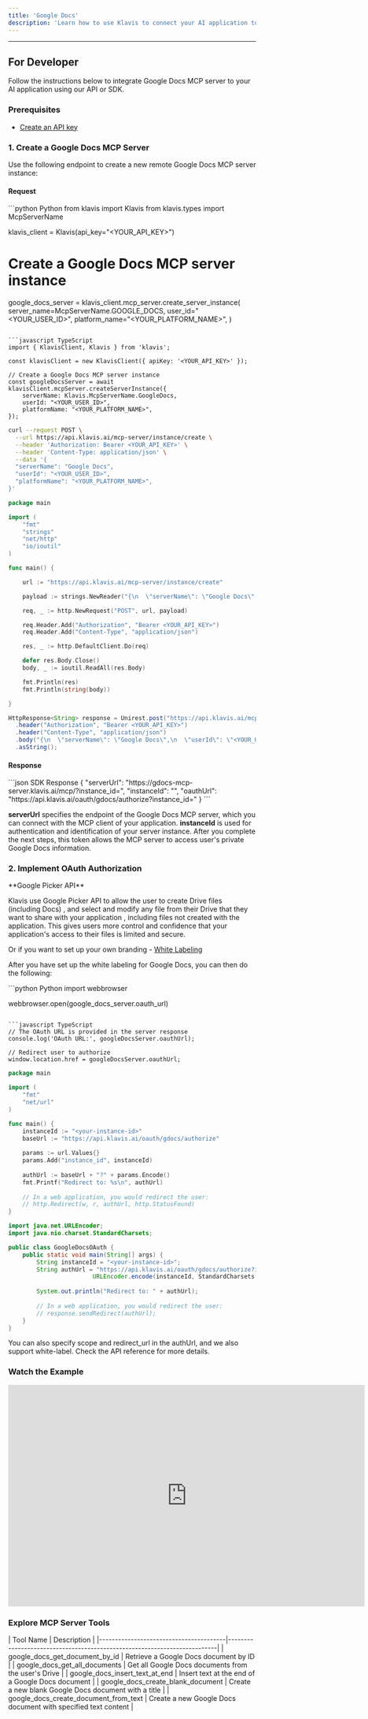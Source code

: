```yaml
---
title: 'Google Docs'
description: 'Learn how to use Klavis to connect your AI application to Google Docs MCP Server'
---
```



<NoCodeSnippet />

---

## For Developer

Follow the instructions below to integrate Google Docs MCP server to your AI application using our API or SDK.

### Prerequisites

- [Create an API key](https://www.klavis.ai/home/api-keys)

### 1. Create a Google Docs MCP Server

Use the following endpoint to create a new remote Google Docs MCP server instance:

#### Request
<CodeGroup>
```python Python
from klavis import Klavis
from klavis.types import McpServerName

klavis_client = Klavis(api_key="<YOUR_API_KEY>")

# Create a Google Docs MCP server instance
google_docs_server = klavis_client.mcp_server.create_server_instance(
    server_name=McpServerName.GOOGLE_DOCS,
    user_id="<YOUR_USER_ID>",
    platform_name="<YOUR_PLATFORM_NAME>",
)
```

```javascript TypeScript
import { KlavisClient, Klavis } from 'klavis';

const klavisClient = new KlavisClient({ apiKey: '<YOUR_API_KEY>' });

// Create a Google Docs MCP server instance
const googleDocsServer = await klavisClient.mcpServer.createServerInstance({
    serverName: Klavis.McpServerName.GoogleDocs,
    userId: "<YOUR_USER_ID>",
    platformName: "<YOUR_PLATFORM_NAME>",
});
```

```bash cURL
curl --request POST \
  --url https://api.klavis.ai/mcp-server/instance/create \
  --header 'Authorization: Bearer <YOUR_API_KEY>' \
  --header 'Content-Type: application/json' \
  --data '{
  "serverName": "Google Docs",
  "userId": "<YOUR_USER_ID>",
  "platformName": "<YOUR_PLATFORM_NAME>",
}'
```

```go Go
package main

import (
	"fmt"
	"strings"
	"net/http"
	"io/ioutil"
)

func main() {

	url := "https://api.klavis.ai/mcp-server/instance/create"

	payload := strings.NewReader("{\n  \"serverName\": \"Google Docs\",\n  \"userId\": \"<YOUR_USER_ID>\",\n  \"platformName\": \"<YOUR_PLATFORM_NAME>\",\n}")

	req, _ := http.NewRequest("POST", url, payload)

	req.Header.Add("Authorization", "Bearer <YOUR_API_KEY>")
	req.Header.Add("Content-Type", "application/json")

	res, _ := http.DefaultClient.Do(req)

	defer res.Body.Close()
	body, _ := ioutil.ReadAll(res.Body)

	fmt.Println(res)
	fmt.Println(string(body))

}
```

```java Java
HttpResponse<String> response = Unirest.post("https://api.klavis.ai/mcp-server/instance/create")
  .header("Authorization", "Bearer <YOUR_API_KEY>")
  .header("Content-Type", "application/json")
  .body("{\n  \"serverName\": \"Google Docs\",\n  \"userId\": \"<YOUR_USER_ID>\",\n  \"platformName\": \"<YOUR_PLATFORM_NAME>\",\n}")
  .asString();
```
</CodeGroup>

#### Response
<CodeGroup>
```json SDK Response
{
  "serverUrl": "https://gdocs-mcp-server.klavis.ai/mcp/?instance_id=<instance-id>",
  "instanceId": "<instance-id>",
  "oauthUrl": "https://api.klavis.ai/oauth/gdocs/authorize?instance_id=<instance-id>"
}
```
</CodeGroup>

<Check>**serverUrl** specifies the endpoint of the Google Docs MCP server, which you can connect with the MCP client of your application.</Check>
<Note>**instanceId** is used for authentication and identification of your server instance. After you complete the next steps, this token allows the MCP server to access user's private Google Docs information.</Note>

### 2. Implement OAuth Authorization

<Note>
**Google Picker API**

Klavis use Google Picker API to allow the user to create Drive files (including Docs) , and select and modify any file from their Drive that they want to share with your application , including files not created with the application. This gives users more control and confidence that your application's access to their files is limited and secure.
</Note>

Or if you want to set up your own branding - [White Labeling](https://docs.klavis.ai/documentation/oauth_white_label)

After you have set up the white labeling for Google Docs, you can then do the following:

<CodeGroup>
```python Python
import webbrowser

webbrowser.open(google_docs_server.oauth_url)
```

```javascript TypeScript
// The OAuth URL is provided in the server response
console.log('OAuth URL:', googleDocsServer.oauthUrl);

// Redirect user to authorize
window.location.href = googleDocsServer.oauthUrl;
```

```go Go
package main

import (
    "fmt"
    "net/url"
)

func main() {
    instanceId := "<your-instance-id>"
    baseUrl := "https://api.klavis.ai/oauth/gdocs/authorize"
    
    params := url.Values{}
    params.Add("instance_id", instanceId)
    
    authUrl := baseUrl + "?" + params.Encode()
    fmt.Printf("Redirect to: %s\n", authUrl)
    
    // In a web application, you would redirect the user:
    // http.Redirect(w, r, authUrl, http.StatusFound)
}
```

```java Java
import java.net.URLEncoder;
import java.nio.charset.StandardCharsets;

public class GoogleDocsOAuth {
    public static void main(String[] args) {
        String instanceId = "<your-instance-id>";
        String authUrl = "https://api.klavis.ai/oauth/gdocs/authorize?instance_id=" + 
                        URLEncoder.encode(instanceId, StandardCharsets.UTF_8);
        
        System.out.println("Redirect to: " + authUrl);
        
        // In a web application, you would redirect the user:
        // response.sendRedirect(authUrl);
    }
}
```
</CodeGroup>
<Tip>
You can also specify scope and redirect_url in the authUrl, and we also support white-label. Check the API reference for more details.
</Tip>

### Watch the Example
<iframe
  width="725"
  height="450"
  src="https://www.youtube.com/embed/Yp3qh0DjXHM"
  title="YouTube video player"
  frameBorder="0"
  allow="accelerometer; autoplay; clipboard-write; encrypted-media; gyroscope; picture-in-picture; web-share"
  allowFullScreen
></iframe>

### Explore MCP Server Tools

<Accordion title="Tools Information">
| Tool Name                              | Description                                                              |
|----------------------------------------|--------------------------------------------------------------------------|
| google_docs_get_document_by_id         | Retrieve a Google Docs document by ID                                   |
| google_docs_get_all_documents          | Get all Google Docs documents from the user's Drive                     |
| google_docs_insert_text_at_end         | Insert text at the end of a Google Docs document                        |
| google_docs_create_blank_document      | Create a new blank Google Docs document with a title                    |
| google_docs_create_document_from_text  | Create a new Google Docs document with specified text content           |
</Accordion> 